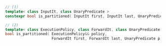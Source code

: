 ```cpp
// (1)
template< class InputIt, class UnaryPredicate >
constexpr bool is_partitioned( InputIt first, InputIt last, UnaryPredicate p );

// (2)
template< class ExecutionPolicy, class ForwardIt, class UnaryPredicate >
bool is_partitioned( ExecutionPolicy&& policy,
                     ForwardIt first, ForwardIt last, UnaryPredicate p );
```
